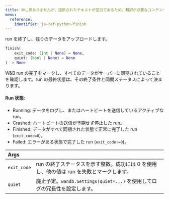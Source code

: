 ```yaml
---
title: 申し訳ありませんが、提供されたテキストが空白であるため、翻訳が必要なコンテンツが表示されません。それを解決していただければ、翻訳を提供いたします。
menu:
  reference:
    identifier: ja-ref-python-finish
---
```


<Card title="View the source code" href="https://www.github.com/wandb/wandb/tree/637bddf198525810add5804059001b1b319d6ad1/wandb/sdk/wandb_run.py#L4109-L4130" icon="github"/>

run を終了し、残りのデータをアップロードします。

```python
finish(
    exit_code: (int | None) = None,
    quiet: (bool | None) = None
) -> None
```

W&B run の完了をマークし、すべてのデータがサーバーに同期されていることを確認します。run の最終状態は、その終了条件と同期ステータスによって決まります。

#### Run 状態:

- Running: データをログし、またはハートビートを送信しているアクティブな run。
- Crashed: ハートビートの送信が予期せず停止した run。
- Finished: データがすべて同期された状態で正常に完了した run (`exit_code=0`)。
- Failed: エラーがある状態で完了した run (`exit_code!=0`)。

| Args |  |
| :--- | :--- |
|  `exit_code` |  run の終了ステータスを示す整数。成功には 0 を使用し、他の値は run を失敗とマークします。 |
|  `quiet` |  廃止予定。`wandb.Settings(quiet=...)` を使用してログの冗長性を設定します。 |